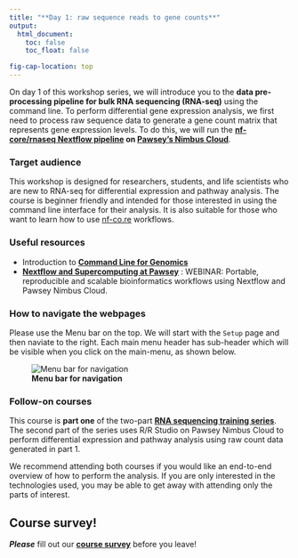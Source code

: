 ```yaml
---
title: "**Day 1: raw sequence reads to gene counts**"
output:
  html_document:
    toc: false
    toc_float: false

fig-cap-location: top
---
```


On day 1 of this workshop series, we will introduce you to the __data pre-processing pipeline for bulk RNA sequencing (RNA-seq)__ using the command line. To perform differential gene expression analysis, we first need to process raw sequence data to generate a gene count matrix that represents gene expression levels. To do this, we will run the __[nf-core/rnaseq Nextflow pipeline](https://nf-co.re/rnaseq/3.8.1) on [Pawsey's Nimbus Cloud](https://support.pawsey.org.au/documentation/display/US/Cloud+Documentation)__. 

### Target audience
This workshop is designed for researchers, students, and life scientists who are new to RNA-seq for differential expression and pathway analysis. The course is beginner friendly and intended for those interested in using the command line interface for their analysis. It is also suitable for those who want to learn how to use [nf-co.re](https://nf-co.re/) workflows.  

### Useful resources
- Introduction to __[Command Line for Genomics](https://datacarpentry.org/shell-genomics/)__
- __[Nextflow and Supercomputing at Pawsey](https://www.biocommons.org.au/events/nextflow-nimbus)__ : WEBINAR: Portable, reproducible and scalable bioinformatics workflows using Nextflow and Pawsey Nimbus Cloud. 

### How to navigate the webpages
Please use the Menu bar on the top. We will start with the `Setup` page and then naviate to the right. Each main menu header has sub-header which will be visible when you click on the main-menu, as shown below.

![**Menu bar for navigation**](/fig/MenuBar_Day1.png)

### Follow-on courses
This course is __part one__ of the two-part __[RNA sequencing training series](https://sydney-informatics-hub.github.io/training.RNAseq.series/)__. The second part of the series uses R/R Studio on Pawsey Nimbus Cloud to perform differential expression and pathway analysis using raw count data generated in part 1.

We recommend attending both courses if you would like an end-to-end overview of how to perform the analysis. If you are only interested in the technologies used, you may be able to get away with attending only the parts of interest. 

## Course survey!
**_Please_** fill out our **[course survey](https://redcap.sydney.edu.au/surveys/?s=FJ33MYNCRR)** before you leave!